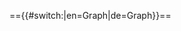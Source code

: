 =={{#switch:{{USERLANGUAGECODE}}|en=Graph|de=Graph}}==
<div style="width: 100%;" class="InteractiveSemanticGraph" data-config='{ "root":"{{FULLPAGENAME}}", "properties":["Subcategory of","-Subcategory of","-IsASubcategoryOf","IsASubcategoryOf","-IsInstanceOf","IsLocatedIn"], "ignore_properties":["IsA"], "permalink":true, "depth":2, "edit": true}'></div>
<br>
<br>